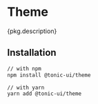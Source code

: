 
# Theme

{pkg.description}

## Installation

```bash
// with npm
npm install @tonic-ui/theme

// with yarn
yarn add @tonic-ui/theme
```
